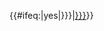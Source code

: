 {{#ifeq:{{{nolink|no}}}|yes|{{L1/core|2|{{{1|}}}|{{{2|}}}|{{{3|}}}|{{{4|}}}|pt={{{point|{{{pt|no}}}}}}}}|[[拉格朗日点#L2|{{L1/core|2|{{{1|}}}|{{{2|}}}|{{{3|}}}|{{{4|}}}|pt={{{point|{{{pt|no}}}}}}}}]]}}<noinclude>{{doc|Template:L1/doc}}</noinclude>